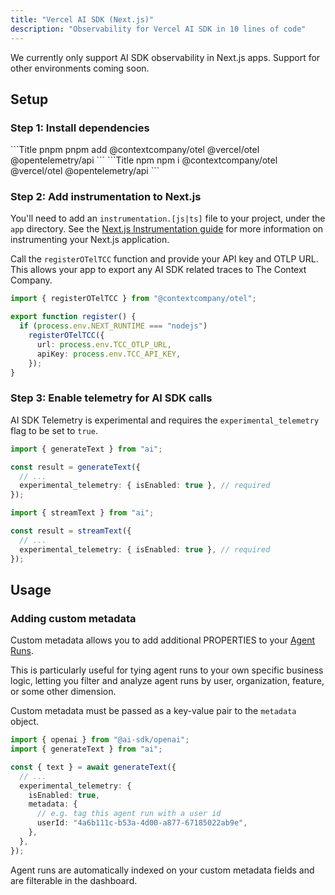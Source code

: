 ```yaml
---
title: "Vercel AI SDK (Next.js)"
description: "Observability for Vercel AI SDK in 10 lines of code"
---
```


<Note>
We currently only support AI SDK observability in Next.js apps. Support for other environments coming soon.
</Note>

## Setup

### Step 1: Install dependencies

<CodeGroup>
```Title pnpm
pnpm add @contextcompany/otel @vercel/otel @opentelemetry/api
```
```Title npm
npm i @contextcompany/otel @vercel/otel @opentelemetry/api
```
</CodeGroup>

### Step 2: Add instrumentation to Next.js

You'll need to add an `instrumentation.[js|ts]` file to your project, under the `app` directory. See the [Next.js Instrumentation guide](https://nextjs.org/docs/app/guides/instrumentation) for more information on instrumenting your Next.js application.

Call the `registerOTelTCC` function and provide your API key and OTLP URL. This allows your app to export
any AI SDK related traces to The Context Company.

```typescript instrumentation.ts
import { registerOTelTCC } from "@contextcompany/otel";

export function register() {
  if (process.env.NEXT_RUNTIME === "nodejs")
    registerOTelTCC({
      url: process.env.TCC_OTLP_URL,
      apiKey: process.env.TCC_API_KEY,
    });
}
```

### Step 3: Enable telemetry for AI SDK calls
AI SDK Telemetry is experimental and requires the `experimental_telemetry` flag to be set to `true`.
<CodeGroup>
```typescript generateText
import { generateText } from "ai";

const result = generateText({
  // ...
  experimental_telemetry: { isEnabled: true }, // required
});
```

```typescript streamText
import { streamText } from "ai";

const result = streamText({
  // ...
  experimental_telemetry: { isEnabled: true }, // required
});
```

</CodeGroup>

## Usage

### Adding custom metadata

Custom metadata allows you to add additional PROPERTIES to your [Agent Runs](/concepts#agent-runs).

This is particularly useful for tying agent runs to your own specific business logic, letting you filter and analyze agent runs by user, organization, feature, or some other dimension.

Custom metadata must be passed as a key-value pair to the `metadata` object. 

```typescript route.ts
import { openai } from "@ai-sdk/openai";
import { generateText } from "ai";

const { text } = await generateText({
  // ...
  experimental_telemetry: {
    isEnabled: true,
    metadata: {
      // e.g. tag this agent run with a user id
      userId: "4a6b111c-b53a-4d00-a877-67185022ab9e",
    },
  },
});
```

Agent runs are automatically indexed on your custom metadata fields and are filterable in the dashboard. 
